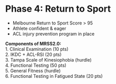 # Phase 4: Return to Sport {#phase-4-return-to-sport}

::: {.callout-important title="Most Important Goals — Phase 4"}
-   Melbourne Return to Sport Score \> 95\
-   Athlete confident & eager\
-   ACL injury prevention program in place\
:::

**Components of MRSS2.0:**\
1. Clinical Examination (10 pts)\
2. IKDC + ACL-RSI (20 pts)\
3. Tampa Scale of Kinesiophobia (hurdle)\
4. Functional Testing (50 pts)\
5. General Fitness (hurdle)\
6. Functional Testing in Fatigued State (20 pts)